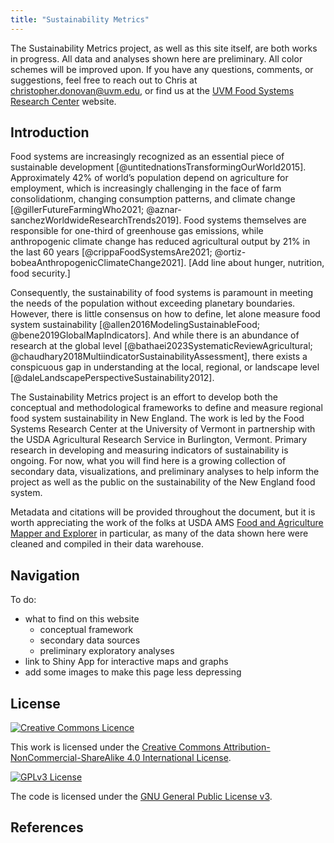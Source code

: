 ```yaml
---
title: "Sustainability Metrics"
---
```


::: {.callout-note collapse='false'}
The Sustainability Metrics project, as well as this site itself, are both works in progress. All data and analyses shown here are preliminary. All color schemes will be improved upon. If you have any questions, comments, or suggestions, feel free to reach out to Chris at [christopher.donovan@uvm.edu](mailto:christopher.donovan@uvm.edu), or find us at the [UVM Food Systems Research Center](https://www.uvm.edu/cals/food-systems-research) website.
:::

## Introduction{#sec-intro}

Food systems are increasingly recognized as an essential piece of sustainable development [@untitednationsTransformingOurWorld2015]. Approximately 42% of world's population depend on agriculture for employment, which is increasingly challenging in the face of farm consolidationm, changing consumption patterns, and climate change [@gillerFutureFarmingWho2021; @aznar-sanchezWorldwideResearchTrends2019]. Food systems themselves are responsible for one-third of greenhouse gas emissions, while anthropogenic climate change has reduced agricultural output by 21% in the last 60 years [@crippaFoodSystemsAre2021; @ortiz-bobeaAnthropogenicClimateChange2021]. [Add line about hunger, nutrition, food security.]

Consequently, the sustainability of food systems is paramount in meeting the needs of the population without exceeding planetary boundaries. However, there is little consensus on how to define, let alone measure food system sustainability [@allen2016ModelingSustainableFood; @bene2019GlobalMapIndicators]. And while there is an abundance of research at the global level [@bathaei2023SystematicReviewAgricultural; @chaudhary2018MultiindicatorSustainabilityAssessment], there exists a conspicuous gap in understanding at the local, regional, or landscape level [@daleLandscapePerspectiveSustainability2012].

The Sustainability Metrics project is an effort to develop both the conceptual and methodological frameworks to define and measure regional food system sustainability in New England. The work is led by the Food Systems Research Center at the University of Vermont in partnership with the USDA Agricultural Research Service in Burlington, Vermont. Primary research in developing and measuring indicators of sustainability is ongoing. For now, what you will find here is a growing collection of secondary data, visualizations, and preliminary analyses to help inform the project as well as the public on the sustainability of the New England food system.

Metadata and citations will be provided throughout the document, but it is worth appreciating the work of the folks at USDA AMS [Food and Agriculture Mapper and Explorer](https://www.ams.usda.gov/services/local-regional/research-publications/fame) in particular, as many of the data shown here were cleaned and compiled in their data warehouse. 

## Navigation

To do:

* what to find on this website
  + conceptual framework
  + secondary data sources
  + preliminary exploratory analyses
* link to Shiny App for interactive maps and graphs
* add some images to make this page less depressing

## License

<a rel="license" href="https://creativecommons.org/licenses/by-nc-sa/4.0/"><img alt="Creative Commons Licence" style="border-width:0" src="https://i.creativecommons.org/l/by-nc-sa/4.0/88x31.png" /></a>

This work is licensed under the 
<a rel="license" href="https://creativecommons.org/licenses/by-nc-sa/4.0/">Creative Commons Attribution-NonCommercial-ShareAlike 4.0 International License</a>. 

<a rel="license" href="https://www.gnu.org/licenses/gpl-3.0.en.html#license-text"><img alt="GPLv3 License" style="border-width:0" src="https://www.gnu.org/graphics/gplv3-or-later-sm.png" /></a>

The code is licensed under the <a rel="license" href="https://www.gnu.org/licenses/gpl-3.0.en.html#license-text">GNU General Public License v3</a>.

## References {#sec-references}

